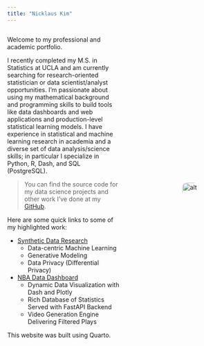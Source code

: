```yaml
---
title: "Nicklaus Kim"
---
```


<div style="display: flex; align-items: center; gap: 5rem; width: 100%;">

<!-- Left side (text) -->
<div style="flex: 2;">

Welcome to my professional and academic portfolio.

I recently completed my M.S. in Statistics at UCLA and am currently searching for research-oriented statistician or data scientist/analyst opportunities. I'm passionate about using my mathematical background and programming skills to build tools like data dashboards and web applications and production-level statistical learning models. I have experience in statistical and machine learning research in academia and a diverse set of data analysis/science skills; in particular I specialize in Python, R, Dash, and SQL (PostgreSQL).
<!--— and I love turning complex data into intuitive interfaces that enable visual storytelling.-->


> You can find the source code for my data science projects and other work I've done at my [GitHub](https://github.com/nicklauskim){.underline}.


Here are some quick links to some of my highlighted work:

* [Synthetic Data Research](projects/all/ms-thesis/index.qmd)
    + Data-centric Machine Learning
    + Generative Modeling
    + Data Privacy (Differential Privacy)
* [NBA Data Dashboard](projects/index.qmd)
    + Dynamic Data Visualization with Dash and Plotly
    + Rich Database of Statistics Served with FastAPI Backend
    + Video Generation Engine Delivering Filtered Plays
<!--* [Founding Fathers Correspondence Network](projects/index.qmd)
    + Knowledge Networks and Other Visualizations in Dash
    + Temporal and Geospatial Analysis of Letter Frequencies
    + Large Language Model Topic Analysis-->
<br>


This website was built using Quarto.


<!-- Also, check out some of my writing, from blog posts on ideas in stats and data science in the real world, both past and present

* [Sample Post 1](blog/index.qmd)
* [Sample Post 2](blog/index.qmd)

to math and stats notes from both my own self-learning and my teaching/tutoring ventures

* [Sample Notes 1](notes/index.qmd)
* [Sample Notes ](notes/index.qmd)--->

</div>


<!-- Right side (image) -->
<div style="flex: 1; display: flex; justify-content: center; padding: 1rem;">
  <img src="assets/img/me.png" alt="alt" style="width: 150%; border-radius: 10px;">

</div>

</div>




